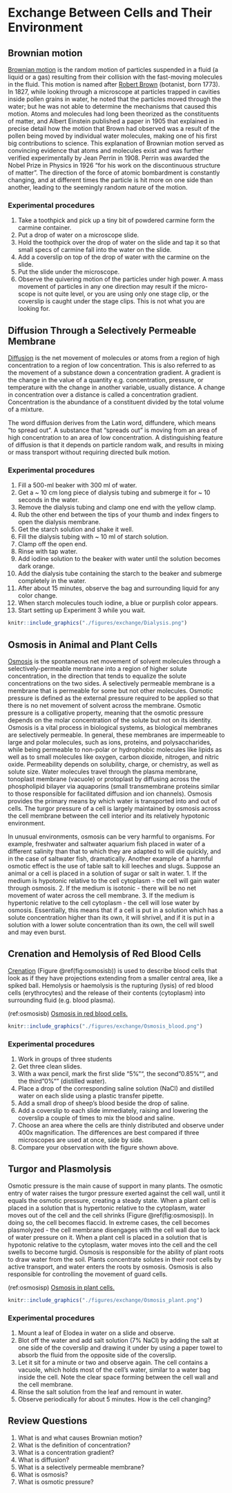 # Exchange Between Cells and Their Environment

## Brownian motion
[Brownian motion](https://en.wikipedia.org/wiki/Brownian_motion) is the random motion of particles suspended in a fluid (a liquid or a gas) resulting from their collision with the fast-moving molecules in the fluid. This motion is named after [Robert Brown](https://en.wikipedia.org/wiki/Robert_Brown_(botanist,_born_1773)) (botanist, born 1773). In 1827, while looking through a microscope at particles trapped in cavities inside pollen grains in water, he noted that the particles moved through the water; but he was not able to determine the mechanisms that caused this motion. Atoms and molecules had long been theorized as the constituents of matter, and Albert Einstein published a paper in 1905 that explained in precise detail how the motion that Brown had observed was a result of the pollen being moved by individual water molecules, making one of his first big contributions to science. This explanation of Brownian motion served as convincing evidence that atoms and molecules exist and was further verified experimentally by Jean Perrin in 1908. Perrin was awarded the Nobel Prize in Physics in 1926 "for his work on the discontinuous structure of matter". The direction of the force of atomic bombardment is constantly changing, and at different times the particle is hit more on one side than another, leading to the seemingly random nature of the motion.

### Experimental procedures
1.	Take a toothpick and pick up a tiny bit of powdered carmine form the carmine container.
2.	Put a drop of water on a microscope slide.
3.	Hold the toothpick over the drop of water on the slide and tap it so that small specs of carmine fall into the water on the slide.
4.	Add a coverslip on top of the drop of water with the carmine on the slide.
5.	Put the slide under the microscope.
6.	Observe the quivering motion of the particles under high power. A mass movement of particles in any one direction may result if the micro- scope is not quite level, or you are using only one stage clip, or the coverslip is caught under the stage clips. This is not what you are looking for.

## Diffusion Through a Selectively Permeable Membrane
[Diffusion](https://en.wikipedia.org/wiki/Diffusion) is the net movement of molecules or atoms from a region of high concentration to a region of low concentration. This is also referred to as the movement of a substance down a concentration gradient. A gradient is the change in the value of a quantity e.g. concentration, pressure, or temperature with the change in another variable, usually distance. A change in concentration over a distance is called a concentration gradient. Concentration is the abundance of a constituent divided by the total volume of a mixture.

The word diffusion derives from the Latin word, diffundere, which means "to spread out". A substance that "spreads out" is moving from an area of high concentration to an area of low concentration. A distinguishing feature of diffusion is that it depends on particle random walk, and results in mixing or mass transport without requiring directed bulk motion.

### Experimental procedures
1.	Fill a 500-ml beaker with 300 ml of water.
2.	Get a ~ 10 cm long piece of dialysis tubing and submerge it for ~ 10 seconds in the water.
3.	Remove the dialysis tubing and clamp one end with the yellow clamp.
4.	Rub the other end between the tips of your thumb and index fingers to open the dialysis membrane.
5.	Get the starch solution and shake it well.
6.	Fill the dialysis tubing with ~ 10 ml of starch solution.
7.	Clamp off the open end.
8.	Rinse with tap water.
9.	Add iodine solution to the beaker with water until the solution becomes dark orange.
10.	Add the dialysis tube containing the starch to the beaker and submerge completely in the water.
11.	After about 15 minutes, observe the bag and surrounding liquid for any color change.
12.	When starch molecules touch iodine, a blue or purplish color appears.
13.	Start setting up Experiment 3 while you wait.

```r
knitr::include_graphics("./figures/exchange/Dialysis.png")
```

## Osmosis in Animal and Plant Cells
[Osmosis](https://en.wikipedia.org/wiki/Osmosis) is the spontaneous net movement of solvent molecules through a selectively-permeable membrane into a region of higher solute concentration, in the direction that tends to equalize the solute concentrations on the two sides. A selectively permeable membrane is a membrane that is permeable for some but not other molecules. Osmotic pressure is defined as the external pressure required to be applied so that there is no net movement of solvent across the membrane. Osmotic pressure is a colligative property, meaning that the osmotic pressure depends on the molar concentration of the solute but not on its identity.
Osmosis is a vital process in biological systems, as biological membranes are selectively permeable. In general, these membranes are impermeable to large and polar molecules, such as ions, proteins, and polysaccharides, while being permeable to non-polar or hydrophobic molecules like lipids as well as to small molecules like oxygen, carbon dioxide, nitrogen, and nitric oxide. Permeability depends on solubility, charge, or chemistry, as well as solute size. Water molecules travel through the plasma membrane, tonoplast membrane (vacuole) or protoplast by diffusing across the phospholipid bilayer via aquaporins (small transmembrane proteins similar to those responsible for facilitated diffusion and ion channels). Osmosis provides the primary means by which water is transported into and out of cells. The turgor pressure of a cell is largely maintained by osmosis across the cell membrane between the cell interior and its relatively hypotonic environment.

In unusual environments, osmosis can be very harmful to organisms. For example, freshwater and saltwater aquarium fish placed in water of a different salinity than that to which they are adapted to will die quickly, and in the case of saltwater fish, dramatically. Another example of a harmful osmotic effect is the use of table salt to kill leeches and slugs.
Suppose an animal or a cell is placed in a solution of sugar or salt in water.
1.	If the medium is hypotonic relative to the cell cytoplasm - the cell will gain water through osmosis.
2.	If the medium is isotonic - there will be no net movement of water across the cell membrane.
3.	If the medium is hypertonic relative to the cell cytoplasm - the cell will lose water by osmosis.
Essentially, this means that if a cell is put in a solution which has a solute concentration higher than its own, it will shrivel, and if it is put in a solution with a lower solute concentration than its own, the cell will swell and may even burst.

## Crenation and Hemolysis of Red Blood Cells
[Crenation](https://en.wikipedia.org/wiki/Crenation) (Figure \@ref(fig:osmosisb)) is used to describe blood cells that look as if they have projections extending from a smaller central area, like a spiked ball. Hemolysis or haemolysis is the rupturing (lysis) of red blood cells (erythrocytes) and the release of their contents (cytoplasm) into surrounding fluid (e.g. blood plasma).

(ref:osmosisb) [Osmosis in red blood cells.](https://commons.wikimedia.org/wiki/File:Osmotic_pressure_on_blood_cells_diagram.svg)

```r
knitr::include_graphics("./figures/exchange/Osmosis_blood.png")
```

### Experimental procedures
1.	Work in groups of three students
2.	Get three clean slides.
3.	With a wax pencil, mark the first slide "5%"", the second "0.85%"", and the third "0%"" (distilled water).
4.	Place a drop of the corresponding saline solution (NaCl) and distilled water on each slide using a plastic transfer pipette.
5.	Add a small drop of sheep's blood beside the drop of saline.
6.	Add a coverslip to each slide immediately, raising and lowering the coverslip a couple of times to mix the blood and saline.
7.	Choose an area where the cells are thinly distributed and observe under 400x magnification. The differences are best compared if three microscopes are used at once, side by side.
8.	Compare your observation with the figure shown above.

## Turgor and Plasmolysis
Osmotic pressure is the main cause of support in many plants. The osmotic entry of water raises the turgor pressure exerted against the cell wall, until it equals the osmotic pressure, creating a steady state. When a plant cell is placed in a solution that is hypertonic relative to the cytoplasm, water moves out of the cell and the cell shrinks (Figure \@ref(fig:osmosisp)). In doing so, the cell becomes flaccid. In extreme cases, the cell becomes plasmolyzed - the cell membrane disengages with the cell wall due to lack of water pressure on it. When a plant cell is placed in a solution that is hypotonic relative to the cytoplasm, water moves into the cell and the cell swells to become turgid. Osmosis is responsible for the ability of plant roots to draw water from the soil. Plants concentrate solutes in their root cells by active transport, and water enters the roots by osmosis. Osmosis is also responsible for controlling the movement of guard cells.


(ref:osmosisp) [Osmosis in plant cells.](https://commons.wikimedia.org/wiki/File:Turgor_pressure_on_plant_cells_diagram.svg)

```r
knitr::include_graphics("./figures/exchange/Osmosis_plant.png")
```

### Experimental procedures
1.	Mount a leaf of Elodea in water on a slide and observe.
2.	Blot off the water and add salt solution (7% NaCl) by adding the salt at one side of the coverslip and drawing it under by using a paper towel to absorb the fluid from the opposite side of the coverslip.
3.	Let it sit for a minute or two and observe again. The cell contains a vacuole, which holds most of the cell's water, similar to a water bag inside the cell. Note the clear space forming between the cell wall and the cell membrane.
4.	Rinse the salt solution from the leaf and remount in water.
5.	Observe periodically for about 5 minutes. How is the cell changing?


## Review Questions
1. What is and what causes Brownian motion?
2. What is the definition of concentration?
3. What is a concentration gradient?
4. What is diffusion?
5. What is a selectively permeable membrane?
6. What is osmosis?
7. What is osmotic pressure?
